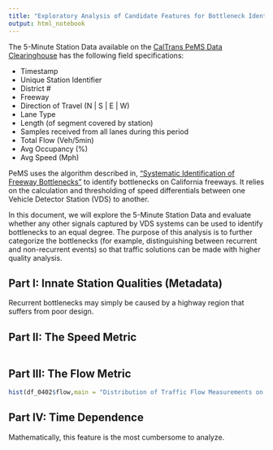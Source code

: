 ```yaml
---
title: "Exploratory Analysis of Candidate Features for Bottleneck Identification"
output: html_notebook
---
```


The 5-Minute Station Data available on the [CalTrans PeMS Data Clearinghouse](http://pems.dot.ca.gov/?dnode=Clearinghouse&type=station_5min&district_id=4&submit=Submit) has the following field specifications:

* Timestamp
* Unique Station Identifier
* District #
* Freeway
* Direction of Travel (N | S | E | W)
* Lane Type
* Length (of segment covered by station)
* Samples received from all lanes during this period
* Total Flow (Veh/5min)
* Avg Occupancy (%)
* Avg Speed (Mph)

PeMS uses the algorithm described in, ["Systematic Identification of Freeway Bottlenecks"](https://doi.org/10.3141/1867-06) to identify bottlenecks on California freeways. It relies on the calculation and thresholding of speed differentials between one Vehicle Detector Station (VDS) to another.

In this document, we will explore the 5-Minute Station Data and evaluate whether any other signals captured by VDS systems can be used to identify bottlenecks to an equal degree. The purpose of this analysis is to further categorize the bottlenecks (for example, distinguishing between recurrent and non-recurrent events) so that traffic solutions can be made with higher quality analysis.

## Part I: Innate Station Qualities (Metadata)
Recurrent bottlenecks may simply be caused by a highway region that suffers from poor design. 

## Part II: The Speed Metric
```r
```

## Part III: The Flow Metric
```r
hist(df_0402$flow,main = "Distribution of Traffic Flow Measurements on I80 for 04/02/2018")
```

## Part IV: Time Dependence
Mathematically, this feature is the most cumbersome to analyze.

```r
```

